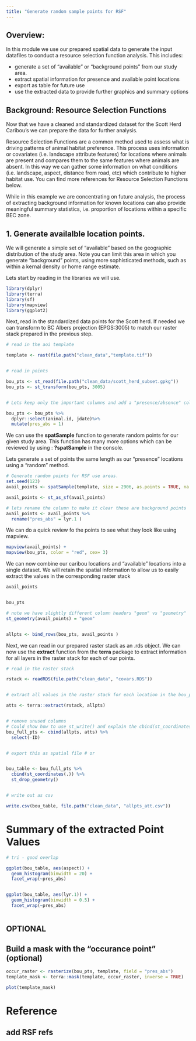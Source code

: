 ```yaml
---
title: "Generate random sample points for RSF"
---
```



## Overview:

In this module we use our prepared spatial data to generate the input datafiles to conduct a resource selection function analysis. This includes: 

-   generate a set of "available" or "background points" from our study area.
-   extract spatial information for presence and available point locations
-   export as table for future use
-   use the extracted data to provide further graphics and summary options


## Background: Resource Selection Functions

Now that we have a cleaned and standardized dataset for the Scott Herd Caribou's we can prepare the data for further analysis.

Resource Selection Functions are a common method used to assess what is driving patterns of animal habitat preference. This process uses information or covariates (i.e. landscape attribute features) for locations where animals are present and compares them to the same features where animals are absent. In this way we can gather some information on what conditions (i.e. landscape, aspect, distance from road, etc) which contribute to higher habitat use. You can find more references for Resource Selection Functions below.

While in this example we are concentrating on future analysis, the process of extracting background information for known locations can also provide meaningful summary statistics, i.e. proportion of locations within a specific BEC zone.


## 1. Generate availalble location points.

We will generate a simple set of "available" based on the geographic distribution of the study area. Note you can limit this area in which you generate "background" points, using more sophisticated methods, such as within a kernal density or home range estimate.

Lets start by reading in the libraries we will use.

```r

library(dplyr)
library(terra)
library(sf)
library(mapview)
library(ggplot2)

```

Next, read in the standardized data points for the Scott herd. If needed we can transform to BC Albers projection (EPGS:3005) to match our raster stack prepared in the previous step. 

```r

# read in the aoi template 

template <- rast(file.path("clean_data","template.tif"))


# read in points 

bou_pts <- st_read(file.path("clean_data/scott_herd_subset.gpkg")) 
bou_pts <- st_transform(bou_pts, 3005)


# Lets keep only the important columns and add a "presence/absence" column. 

bou_pts <- bou_pts %>% 
  dplyr::select(animal.id, jdate)%>%
  mutate(pres_abs = 1)

```


We can use the **spatSample** function to generate random points for our given study area. This function has many more options which can be reviewed by using : **?spatSample** in the console. 

Lets generate a set of points the same length as our "presence" locations using a "random" method. 

```r

# Generate random points for RSF use areas.
set.seed(123)
avail_points <- spatSample(template, size = 2906, as.points = TRUE, na.rm = TRUE, method = "random")

avail_points <- st_as_sf(avail_points)

# lets rename the column to make it clear these are background points 
avail_points <- avail_points %>%
  rename("pres_abs" = lyr.1 )

```

We can do a quick review fo the points to see what they look like using mapview.  

```r

mapview(avail_points) +
mapview(bou_pts, color = "red", cex= 3)


```


We can now combine our caribou locations and "available" locations into a single dataset. We will retain the spatial information to allow us to easily extract the values in the corresponding raster stack 


```r

avail_points 


bou_pts

# note we have slightly different column headers "geom" vs "geometry" 
st_geometry(avail_points) = "geom" 


allpts <- bind_rows(bou_pts, avail_points ) 

```


Next, we can read in our prepared raster stack as an .rds object. We can now use the **extract** function from the **terra** package to extract information for all layers in the raster stack for each of our points.  


```r

# read in the raster stack 

rstack <- readRDS(file.path("clean_data", "covars.RDS"))


# extract all values in the raster stack for each location in the bou_pts file. 

atts <- terra::extract(rstack, allpts)


# remove unused columns 
# Could show how to use st_write() and explain the cbind(st_coordinates()) bit
bou_full_pts <- cbind(allpts, atts) %>%
  select(-ID)


# export this as spatial file # or 


bou_table <- bou_full_pts %>%
  cbind(st_coordinates(.)) %>%
  st_drop_geometry()


# write out as csv 

write.csv(bou_table, file.path("clean_data", "allpts_att.csv"))


```


# Summary of the extracted Point Values

```r

# tri - good overlap

ggplot(bou_table, aes(aspect)) +
  geom_histogram(binwidth = 20) +
  facet_wrap(~pres_abs)


ggplot(bou_table, aes(lyr.1)) +
  geom_histogram(binwidth = 0.5) +
  facet_wrap(~pres_abs)



```







## OPTIONAL 

## Build a mask with the "occurance point" (optional)

```r

occur_raster <- rasterize(bou_pts, template, field = "pres_abs")
template_mask <- terra::mask(template, occur_raster, inverse = TRUE)

plot(template_mask)

```




# Reference

## add RSF refs
